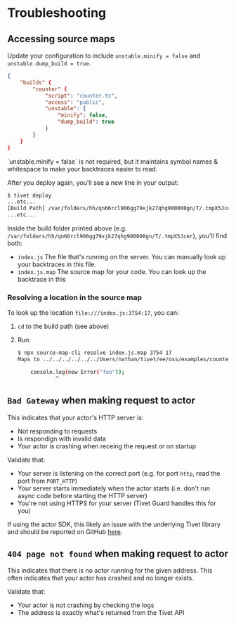 # Troubleshooting

## Accessing source maps

Update your configuration to include `unstable.minify = false` and `unstable.dump_build = true`.

```json {{ "title": "tivet.json" }}
{
	"builds" {
		"counter" {
			"script": "counter.ts",
			"access": "public",
			"unstable": {
				"minify": false,
				"dump_build": true
			}
		}
	}
}
```

<Tip>
    `unstable.minify = false` is not required, but it maintains symbol names & whitespace to make your backtraces easier to read.
</Tip>

After you deploy again, you'll see a new line in your output:

```sh
$ tivet deploy
...etc...
[Build Path] /var/folders/hh/qn66rcl906gg79xjk27qhg900000gn/T/.tmpX5Jcer
...etc...
```

Inside the build folder printed above (e.g. `/var/folders/hh/qn66rcl906gg79xjk27qhg900000gn/T/.tmpX5Jcer`), you'll find both:

- `index.js` The file that's running on the server. You can manually look up your backtraces in this file.
- `index.js.map` The source map for your code. You can look up the backtrace in this

### Resolving a location in the source map

To look up the location `file:///index.js:3754:17`, you can:

1. `cd` to the build path (see above)
2. Run:

    ```sh
    $ npx source-map-cli resolve index.js.map 3754 17
    Maps to ../../../../../../Users/nathan/tivet/ee/oss/examples/counter/counter.ts:39:14

        console.log(new Error("foo"));
                ^
    ```

## `Bad Gateway` when making request to actor

This indicates that your actor's HTTP server is:

- Not responding to requests
- Is respondign with invalid data
- Your actor is crashing when receing the request or on startup

Validate that:

- Your server is listening on the correct port (e.g. for port `http`, read the port from `PORT_HTTP`)
- Your server starts immediately when the actor starts (i.e. don't run async code before starting the HTTP server)
- You're not using HTTPS for your server (Tivet Guard handles this for you)

If using the actor SDK, this likely an issue with the underlying Tivet library and should be reported on GitHub [here](https://github.com/tivet-gg/tivet/issues/new/choose).

## `404 page not found` when making request to actor

This indicates that there is no actor running for the given address. This often indicates that your actor has crashed and no longer exists.

Validate that:

- Your actor is not crashing by checking the logs
- The address is exactly what's returned from the Tivet API

